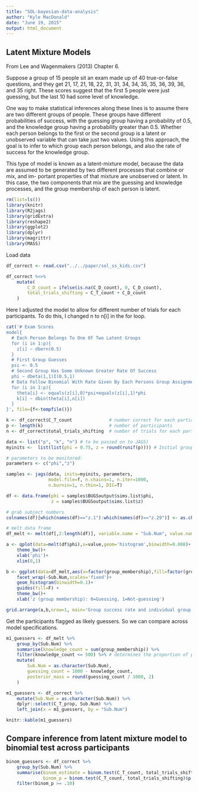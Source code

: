 ```yaml
---
title: "SOL-bayesian-data-analysis"
author: "Kyle MacDonald"
date: "June 19, 2015"
output: html_document
---
```


## Latent Mixture Models

From Lee and Wagenmakers (2013) Chapter 6.

Suppose a group of 15 people sit an exam made up of 40 true-or-false questions, and they get 21, 17, 21, 18, 22, 31, 31, 34, 34, 35, 35, 36, 39, 36, and 35 right. These scores suggest that the first 5 people were just guessing, but the last 10 had some level of knowledge.

One way to make statistical inferences along these lines is to assume there are two different groups of people. These groups have different probabilities of success, with the guessing group having a probability of 0.5, and the knowledge group having a probability greater than 0.5. Whether each person belongs to the first or the second group is a latent or unobserved variable that can take just two values. Using this approach, the goal is to infer to which group each person belongs, and also the rate of success for the knowledge group.

This type of model is known as a latent-mixture model, because the data are assumed to be generated by two different processes that combine or mix, and im- portant properties of that mixture are unobserved or latent. In this case, the two components that mix are the guessing and knowledge processes, and the group membership of each person is latent.

```r
rm(list=ls())
library(knitr)
library(R2jags)
library(gridExtra)
library(reshape2)
library(ggplot2)
library(dplyr)
library(magrittr)
library(MASS)
```

Load data

```r
df_correct <- read.csv("../../paper/sol_ss_kids.csv")
```

```r
df_correct %<>%  
    mutate(
        C_D_count = ifelse(is.na(C_D_count), 0, C_D_count),
        total_trials_shifting = C_T_count + C_D_count
    )
```

Here I adjusted the model to allow for different number of trials for each participants.
To do this, I changed n to n[i] in the for loop.

```r
cat('# Exam Scores
model{
  # Each Person Belongs To One Of Two Latent Groups
  for (i in 1:p){
    z[i] ~ dbern(0.5)
  }
  # First Group Guesses
  psi <- 0.5
  # Second Group Has Some Unknown Greater Rate Of Success
  phi ~ dbeta(1,1)I(0.5,1)
  # Data Follow Binomial With Rate Given By Each Persons Group Assignment
  for (i in 1:p){
    theta[i] <- equals(z[i],0)*psi+equals(z[i],1)*phi
    k[i] ~ dbin(theta[i],n[i])
  }
}', file={f<-tempfile()})

k <- df_correct$C_T_count              # number correct for each participant
p <- length(k)                         # number of participants
n <- df_correct$total_trials_shifting  # number of trials for each participant

data <- list("p", "k", "n") # to be passed on to JAGS)
myinits <-  list(list(phi = 0.75, z = round(runif(p)))) # Initial group assignment

# parameters to be monitored:	
parameters <- c("phi","z")

samples <- jags(data, inits=myinits, parameters,
                model.file=f, n.chains=1, n.iter=1000, 
                n.burnin=1, n.thin=1, DIC=T)

df <- data.frame(phi = samples$BUGSoutput$sims.list$phi,
                 z = samples$BUGSoutput$sims.list$z)

# grab subject numbers
colnames(df)[which(names(df)=="z.1"):which(names(df)=="z.29")] <- as.character(df_correct$Sub.Num)

# melt data frame
df_melt <- melt(df[,2:length(df)], variable.name = "Sub.Num", value.name = "group_membership")

a <- qplot(data=melt(df$phi),x=value,geom='histogram',binwidth=0.008)+
    theme_bw()+
    xlab('phi')+
    xlim(0,1)

b <- ggplot(data=df_melt,aes(x=factor(group_membership),fill=factor(group_membership)))+
    facet_wrap(~Sub.Num,scales='fixed')+
    geom_histogram(binwidth=0.1)+
    guides(fill=F) +
    theme_bw()+
    xlab('z (group membership): 0=Guessing, 1=Not-guessing')

grid.arrange(a,b,nrow=1, main='Group success rate and individual group membership')
```

Get the participants flagged as likely guessers. So we can compare across model specifications.

```r
m1_guessers <- df_melt %>% 
    group_by(Sub.Num) %>% 
    summarise(knowledge_count = sum(group_membership)) %>% 
    filter(knowledge_count <= 500) %>% # determines the proportion of posterior == "guessing"
    mutate(
        Sub.Num = as.character(Sub.Num),
        guessing_count = 1000 - knowledge_count,
        posterior_mass = round(guessing_count / 1000, 2)
    )

m1_guessers <- df_correct %>% 
    mutate(Sub.Num = as.character(Sub.Num)) %>% 
    dplyr::select(C_T_prop, Sub.Num) %>% 
    left_join(x = m1_guessers, by = "Sub.Num")

knitr::kable(m1_guessers)
```

## Compare inference from latent mixture model to binomial test across participants

```r
binom_guessers <- df_correct %>% 
    group_by(Sub.Num) %>% 
    summarise(binom_estimate = binom.test(C_T_count, total_trials_shifting)$estimate,
              binom_p = binom.test(C_T_count, total_trials_shifting)$p.value) %>% 
    filter(binom_p >= .10)
```
